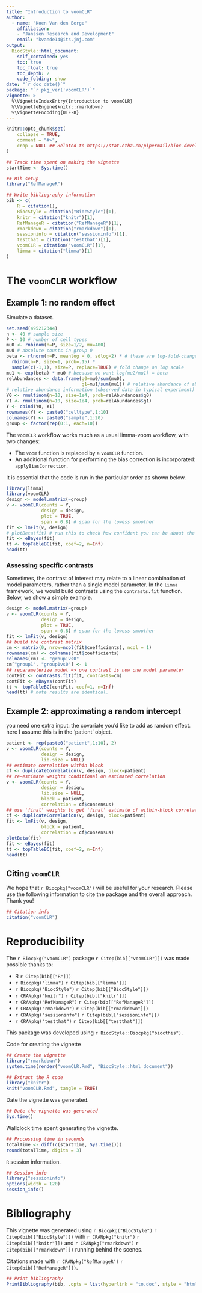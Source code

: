```yaml
---
title: "Introduction to voomCLR"
author: 
  - name: "Koen Van den Berge"
    affiliation:
    - "Janssen Research and Development"
    email: "kvande14@its.jnj.com"
output: 
  BiocStyle::html_document:
    self_contained: yes
    toc: true
    toc_float: true
    toc_depth: 2
    code_folding: show
date: "`r doc_date()`"
package: "`r pkg_ver('voomCLR')`"
vignette: >
  %\VignetteIndexEntry{Introduction to voomCLR}
  %\VignetteEngine{knitr::rmarkdown}
  %\VignetteEncoding{UTF-8}
---
```


```r
knitr::opts_chunk$set(
    collapse = TRUE,
    comment = "#>",
    crop = NULL ## Related to https://stat.ethz.ch/pipermail/bioc-devel/2020-April/016656.html
)
```


```r
## Track time spent on making the vignette
startTime <- Sys.time()

## Bib setup
library("RefManageR")

## Write bibliography information
bib <- c(
    R = citation(),
    BiocStyle = citation("BiocStyle")[1],
    knitr = citation("knitr")[1],
    RefManageR = citation("RefManageR")[1],
    rmarkdown = citation("rmarkdown")[1],
    sessioninfo = citation("sessioninfo")[1],
    testthat = citation("testthat")[1],
    voomCLR = citation("voomCLR")[1],
    limma = citation("limma")[1]
)
```


# The `voomCLR` workflow

## Example 1: no random effect

Simulate a dataset.

```r
set.seed(495212344)
n <- 40 # sample size
P <- 10 # number of cell types
mu0 <- rnbinom(n=P, size=1/2, mu=400)
mu0 # absolute counts in group 0
beta <- rlnorm(n=P, meanlog = 0, sdlog=2) * # these are log-fold-changes
  rbinom(n=P, size=1, prob=.15) *
  sample(c(-1,1), size=P, replace=TRUE) # fold change on log scale
mu1 <- exp(beta) * mu0 # because we want log(mu2/mu1) = beta
relAbundances <- data.frame(g0=mu0/sum(mu0),
                            g1=mu1/sum(mu1)) # relative abundance of absolute count
# relative abundance information (observed data in typical experiment)
Y0 <- rmultinom(n=10, size=1e4, prob=relAbundances$g0)
Y1 <- rmultinom(n=10, size=1e4, prob=relAbundances$g1)
Y <- cbind(Y0, Y1)
rownames(Y) <- paste0("celltype",1:10)
colnames(Y) <- paste0("sample",1:20)
group <- factor(rep(0:1, each=10))
```

The `voomCLR` workflow works much as a usual limma-voom workflow, with two changes:

 - The `voom` function is replaced by a `voomCLR` function.
 - An additional function for performing the bias correction is incorporated: `applyBiasCorrection`.
 
It is essential that the code is run in the particular order as shown below.

```r
library(limma)
library(voomCLR)
design <- model.matrix(~group)
v <- voomCLR(counts = Y,
             design = design,
             plot = TRUE,
             span = 0.8) # span for the lowess smoother
fit <- lmFit(v, design)
# plotBeta(fit) # run this to check how confident you can be about the bias correction.
fit <- eBayes(fit)
tt <- topTableBC(fit, coef=2, n=Inf)
head(tt)
```


### Assessing specific contrasts

Sometimes, the contrast of interest may relate to a linear combination of model parameters, rather than a single model parameter. 
In the `limma` framework, we would build contrasts using the `contrasts.fit` function.
Below, we show a simple example.

```r
design <- model.matrix(~group)
v <- voomCLR(counts = Y,
             design = design,
             plot = TRUE,
             span = 0.8) # span for the lowess smoother
fit <- lmFit(v, design)
## build the contrast matrix
cm <- matrix(0, nrow=ncol(fit$coefficients), ncol = 1)
rownames(cm) <- colnames(fit$coefficients)
colnames(cm) <- "group1vs0"
cm["group1", "group1vs0"] <- 1
## reparameterize model => one contrast is now one model parameter
contFit <- contrasts.fit(fit, contrasts=cm)
contFit <- eBayes(contFit)
tt <- topTableBC(contFit, coef=1, n=Inf)
head(tt) # note results are identical.
```

## Example 2: approximating a random intercept

you need one extra input: the covariate you'd like to add as random effect.
here I assume this is in the 'patient' object.

```r
patient <- rep(paste0("patient",1:10), 2)
v <- voomCLR(counts = Y,
             design = design,
             lib.size = NULL)
## estimate correlation within block
cf <- duplicateCorrelation(v, design, block=patient)
## re-estimate weights conditional on estimated correlation
v <- voomCLR(counts = Y,
             design = design,
             lib.size = NULL,
             block = patient,
             correlation = cf$consensus)
## use 'final' weights to get 'final' estimate of within-block correlation.
cf <- duplicateCorrelation(v, design, block=patient)
fit <- lmFit(v, design,
             block = patient,
             correlation = cf$consensus)
plotBeta(fit)
fit <- eBayes(fit)
tt <- topTableBC(fit, coef=2, n=Inf)
head(tt) 
```






## Citing `voomCLR`

We hope that `r Biocpkg("voomCLR")` will be useful for your research. Please use the following information to cite the package and the overall approach. Thank you!

```r
## Citation info
citation("voomCLR")
```


# Reproducibility

The `r Biocpkg("voomCLR")` package `r Citep(bib[["voomCLR"]])` was made possible thanks to:

* R `r Citep(bib[["R"]])`
* `r Biocpkg("limma")` `r Citep(bib[["limma"]])`
* `r Biocpkg("BiocStyle")` `r Citep(bib[["BiocStyle"]])`
* `r CRANpkg("knitr")` `r Citep(bib[["knitr"]])`
* `r CRANpkg("RefManageR")` `r Citep(bib[["RefManageR"]])`
* `r CRANpkg("rmarkdown")` `r Citep(bib[["rmarkdown"]])`
* `r CRANpkg("sessioninfo")` `r Citep(bib[["sessioninfo"]])`
* `r CRANpkg("testthat")` `r Citep(bib[["testthat"]])`

This package was developed using `r BiocStyle::Biocpkg("biocthis")`.


Code for creating the vignette

```r
## Create the vignette
library("rmarkdown")
system.time(render("voomCLR.Rmd", "BiocStyle::html_document"))

## Extract the R code
library("knitr")
knit("voomCLR.Rmd", tangle = TRUE)
```

Date the vignette was generated.

```r
## Date the vignette was generated
Sys.time()
```

Wallclock time spent generating the vignette.

```r
## Processing time in seconds
totalTime <- diff(c(startTime, Sys.time()))
round(totalTime, digits = 3)
```

`R` session information.

```r
## Session info
library("sessioninfo")
options(width = 120)
session_info()
```



# Bibliography

This vignette was generated using `r Biocpkg("BiocStyle")` `r Citep(bib[["BiocStyle"]])`
with `r CRANpkg("knitr")` `r Citep(bib[["knitr"]])` and `r CRANpkg("rmarkdown")` `r Citep(bib[["rmarkdown"]])` running behind the scenes.

Citations made with `r CRANpkg("RefManageR")` `r Citep(bib[["RefManageR"]])`.

```r
## Print bibliography
PrintBibliography(bib, .opts = list(hyperlink = "to.doc", style = "html"))
```

